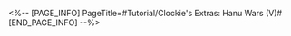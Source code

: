 <%-- [PAGE_INFO]
PageTitle=#Tutorial/Clockie's Extras: Hanu Wars (V)#
[END_PAGE_INFO] --%>
{{Tutorial
|sort      = 611101
|title     = Clockie's Extras: ''Hanu Wars'' (V)
|subtitle  = 
|type      = Adventure
|about     = 
|image1    = Tutorial Clockie's Extras Hanu Wars (V) 1.png{{subst:void|<!--$UPLOAD:<<SpriteOutput/TutorialPic/TutorialPage_611101.png>-<Tutorial Clockie's Extras Hanu Wars (V) 1.png>-<Tutorial Files>>-->}}
|text1     = Boss Stone will appear in this episode. Boss Stone {{Color|h|nobold=1|won't go down easily}} and will cast out coins to attack Brother Hanu. If {{Color|h|nobold=1|you get hit, you'll lose lots of points}}. You'll get points {{Color|h|nobold=1|every time the Hanu Rocket hits Boss Stone}}.
}}